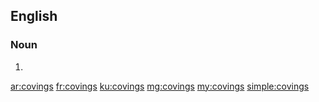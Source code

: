 ==English==

===Noun===
{{head|en}}

# {{plural of|coving}}

[[ar:covings]]
[[fr:covings]]
[[ku:covings]]
[[mg:covings]]
[[my:covings]]
[[simple:covings]]